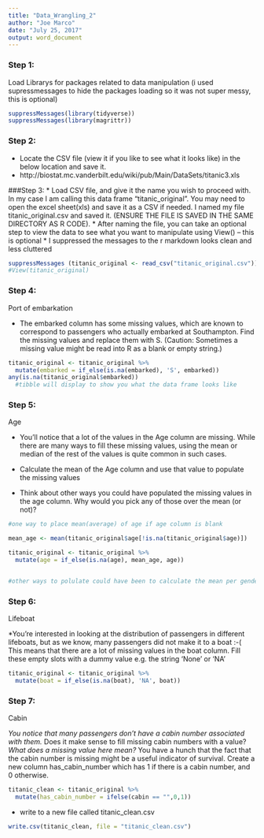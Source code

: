 ---
title: "Data_Wrangling_2"
author: "Joe Marco"
date: "July 25, 2017"
output: word_document
---

### Step 1: 
Load Librarys for packages related to data manipulation (i used supressmessages to hide the packages loading so it was not super messy, this is optional)
```{r}
suppressMessages(library(tidyverse))
suppressMessages(library(magrittr))
```

### Step 2:
* Locate the CSV file (view it if you like to see what it looks like) in the below location and save it.
* http://biostat.mc.vanderbilt.edu/wiki/pub/Main/DataSets/titanic3.xls

###Step 3:
* Load CSV file, and give it the name you wish to proceed with. In my case I am calling this data frame “titanic_original”. You may need to open the excel sheet(xls) and save it as a CSV if needed. I named my file titanic_original.csv and saved it. (ENSURE THE FILE IS SAVED IN THE SAME DIRECTORY AS R CODE).
* After naming the file, you can take an optional step to view the data to see what you want to manipulate using View() -- this is optional
* I suppressed the messages to the r markdown looks clean and less cluttered
```{r}
suppressMessages (titanic_original <- read_csv("titanic_original.csv"))
#View(titanic_original)
```

### Step 4:
Port of embarkation

* The embarked column has some missing values, which are known to correspond to passengers who actually embarked at Southampton. Find the missing values and replace them with S. (Caution: Sometimes a missing value might be read into R as a blank or empty string.)

```{r}
titanic_original <- titanic_original %>% 
  mutate(embarked = if_else(is.na(embarked), 'S', embarked))
any(is.na(titanic_original$embarked))
  #tibble will display to show you what the data frame looks like
```

### Step 5:
Age

* You’ll notice that a lot of the values in the Age column are missing. While there are many ways to fill these missing values, using the mean or median of the rest of the values is quite common in such cases.

* Calculate the mean of the Age column and use that value to populate the missing values

* Think about other ways you could have populated the missing values in the age column. Why would you pick any of those over the mean (or not)?

```{r}
#one way to place mean(average) of age if age column is blank  

mean_age <- mean(titanic_original$age[!is.na(titanic_original$age)])

titanic_original <- titanic_original %>% 
  mutate(age = if_else(is.na(age), mean_age, age))


#other ways to polulate could have been to calculate the mean per gender. This way you would get a mean for males, a mean for females, then place the appropriate mean with the appropriate gender. Thus giving you a more distinguished gender seperated view of the data
```


### Step 6:
Lifeboat

*You’re interested in looking at the distribution of passengers in different lifeboats, but as we know, many passengers did not make it to a boat :-( This means that there are a lot of missing values in the boat column. Fill these empty slots with a dummy value e.g. the string 'None' or 'NA'

```{r}
titanic_original <- titanic_original %>% 
  mutate(boat = if_else(is.na(boat), 'NA', boat))
```


### Step 7:
Cabin

*You notice that many passengers don’t have a cabin number associated with them.
*Does it make sense to fill missing cabin numbers with a value?
*What does a missing value here mean?
*You have a hunch that the fact that the cabin number is missing might be a useful indicator of survival. Create a new column has_cabin_number which has 1 if there is a cabin number, and 0 otherwise.


```{r}
titanic_clean <- titanic_original %>% 
  mutate(has_cabin_number = ifelse(cabin == "",0,1))
```
* write to a new file called titanic_clean.csv
```{r}
write.csv(titanic_clean, file = "titanic_clean.csv")
```

